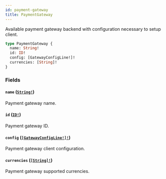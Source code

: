 ```yaml
---
id: payment-gateway
title: PaymentGateway
---
```


Available payment gateway backend with configuration necessary to setup client.

```graphql
type PaymentGateway {
  name: String!
  id: ID!
  config: [GatewayConfigLine!]!
  currencies: [String]!
}
```

### Fields

#### `name` ([`String!`](/developer/api-reference/scalars/string.mdx))

Payment gateway name.

#### `id` ([`ID!`](/developer/api-reference/scalars/id.mdx))

Payment gateway ID.

#### `config` ([`[GatewayConfigLine!]!`](/developer/api-reference/objects/gateway-config-line.mdx))

Payment gateway client configuration.

#### `currencies` ([`[String]!`](/developer/api-reference/scalars/string.mdx))

Payment gateway supported currencies.
